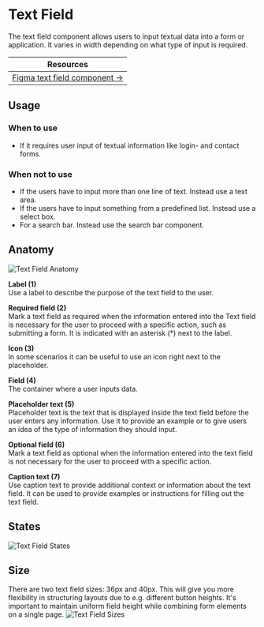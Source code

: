 

<Meta of={TextFieldStories} />

# Text Field
The text field component allows users to input textual data into a form or application. It varies in width depending on what type of input is required.

| Resources                                                                                                                   |
|-----------------------------------------------------------------------------------------------------------------------------|
| [Figma text field component →](https://www.figma.com/design/zPvPwPgb4EsYFXKC2nhzSG/Infineon-DDS-%7C-Main?node-id=2389-2467) |

## Usage

### When to use
- If it requires user input of textual information like login- and contact forms.

### When not to use
- If the users have to input more than one line of text. Instead use a text area.
- If the users have to input something from a predefined list. Instead use a select box.
- For a search bar. Instead use the search bar component.

## Anatomy
<img src={TextFieldAnatomy} alt="Text Field Anatomy" />

**Label (1)**\
Use a label to describe the purpose of the text field to the user.


**Required field (2)**\
Mark a text field as required when the information entered into the Text field is necessary for the user to proceed with a specific action, such as submitting a form. It is indicated with an asterisk (*) next to the label.

 
**Icon (3)**\
In some scenarios it can be useful to use an icon right next to the placeholder.


**Field (4)**\
The container where a user inputs data.


**Placeholder text (5)**\
Placeholder text is the text that is displayed inside the text field before the user enters any information. Use it to provide an example or to give users an idea of the type of information they should input.


**Optional field (6)**\
Mark a text field as optional when the information entered into the text field is not necessary for the user to proceed with a specific action.


**Caption text (7)**\
Use caption text to provide additional context or information about the text field. It can be used to provide examples or instructions for filling out the text field.

## States
<img src={TextFieldStates} alt="Text Field States" />

## Size
There are two text field sizes: 36px and 40px. This will give you more flexibility in structuring layouts due to e.g. different button heights. It's important to maintain uniform field height while combining form elements on a single page.
<img src={TextFieldSizes} alt="Text Field Sizes" />